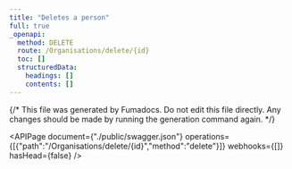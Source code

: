 ```yaml
---
title: "Deletes a person"
full: true
_openapi:
  method: DELETE
  route: /Organisations/delete/{id}
  toc: []
  structuredData:
    headings: []
    contents: []
---
```


{/* This file was generated by Fumadocs.
Do not edit this file directly. Any changes should be made by running the generation command again. */}

<APIPage document={"./public/swagger.json"} operations={[{"path":"/Organisations/delete/{id}","method":"delete"}]} webhooks={[]} hasHead={false} />